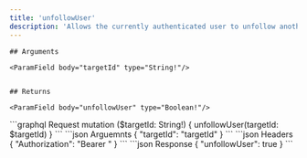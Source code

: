 ```yaml
---
title: 'unfollowUser'
description: 'Allows the currently authenticated user to unfollow another user.'
---
```

    
    ## Arguments
    
    <ParamField body="targetId" type="String!"/> 

    
    ## Returns

    <ParamField body="unfollowUser" type="Boolean!"/>


<RequestExample>
```graphql Request
mutation ($targetId: String!) {
  unfollowUser(targetId: $targetId)
}
```
```json Arguemnts
{
  "targetId": "targetId"
}
```
```json Headers
{
    "Authorization": "Bearer <token>"
}
```
</RequestExample>

<ResponseExample>
```json Response
{
  "unfollowUser": true
}
```
</ResponseExample>